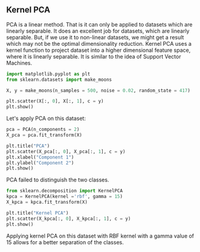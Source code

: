## Kernel PCA

PCA is a linear method. That is it can only be applied to datasets which are linearly separable. It does an excellent job for datasets, which are linearly separable. But, if we use it to non-linear datasets, we might get a result which may not be the optimal dimensionality reduction. Kernel PCA uses a kernel function to project dataset into a higher dimensional feature space, where it is linearly separable. It is similar to the idea of Support Vector Machines.

```python
import matplotlib.pyplot as plt
from sklearn.datasets import make_moons

X, y = make_moons(n_samples = 500, noise = 0.02, random_state = 417)

plt.scatter(X[:, 0], X[:, 1], c = y)
plt.show()
```

Let's apply PCA on this dataset:

```python
pca = PCA(n_components = 2)
X_pca = pca.fit_transform(X)

plt.title("PCA")
plt.scatter(X_pca[:, 0], X_pca[:, 1], c = y)
plt.xlabel("Component 1")
plt.ylabel("Component 2")
plt.show()
```

PCA failed to distinguish the two classes.

```python
from sklearn.decomposition import KernelPCA
kpca = KernelPCA(kernel ='rbf', gamma = 15)
X_kpca = kpca.fit_transform(X)

plt.title("Kernel PCA")
plt.scatter(X_kpca[:, 0], X_kpca[:, 1], c = y)
plt.show()
```

Applying kernel PCA on this dataset with RBF kernel with a gamma value of 15 allows for a better separation of the classes.
